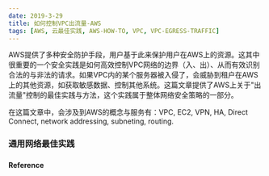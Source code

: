 ```yaml
---
date: 2019-3-29
title: 如何控制VPC出流量-AWS
tags: [AWS, 云最佳实践, AWS-HOW-TO, VPC, VPC-EGRESS-TRAFFIC]
---
```


AWS提供了多种安全防护手段，用户基于此来保护用户在AWS上的资源。这其中很重要的一个安全实践是如何高效控制VPC网络的边界（入、出）、从而有效识别合法的与非法的请求。如果VPC内的某个服务器被入侵了，会威胁到租户在AWS上的其他资源，如获取敏感数据、控制其他系统。这篇文章提供了AWS上关于"出流量"控制的最佳实践与方法，这个实践属于整体网络安全策略的一部分。

在这篇文章中，会涉及到AWS的概念与服务有：VPC, EC2, VPN, HA, Direct Connect, network addressing, subneting, routing.

### 通用网络最佳实践

###

#### Reference
